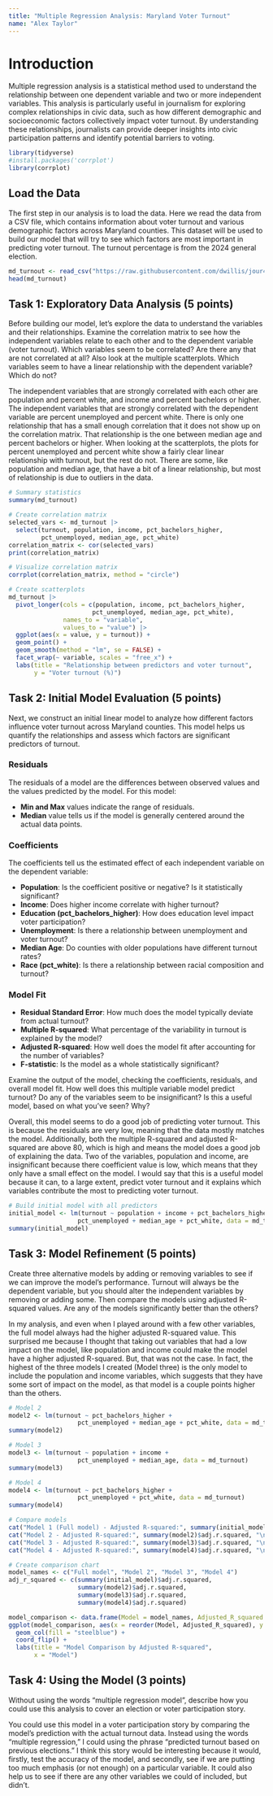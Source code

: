 ```yaml
---
title: "Multiple Regression Analysis: Maryland Voter Turnout"
name: "Alex Taylor"
---
```


# Introduction

Multiple regression analysis is a statistical method used to understand the relationship between one dependent variable and two or more independent variables. This analysis is particularly useful in journalism for exploring complex relationships in civic data, such as how different demographic and socioeconomic factors collectively impact voter turnout. By understanding these relationships, journalists can provide deeper insights into civic participation patterns and identify potential barriers to voting.

```r
library(tidyverse)
#install.packages('corrplot')
library(corrplot)
```

## Load the Data

The first step in our analysis is to load the data. Here we read the data from a CSV file, which contains information about voter turnout and various demographic factors across Maryland counties. This dataset will be used to build our model that will try to see which factors are most important in predicting voter turnout. The turnout percentage is from the 2024 general election.

```r
md_turnout <- read_csv("https://raw.githubusercontent.com/dwillis/jour405/refs/heads/main/data/md_turnout.csv")
head(md_turnout)
```

## Task 1: Exploratory Data Analysis (5 points)

Before building our model, let's explore the data to understand the variables and their relationships. Examine the correlation matrix to see how the independent variables relate to each other and to the dependent variable (voter turnout). Which variables seem to be correlated? Are there any that are not correlated at all? Also look at the multiple scatterplots. Which variables seem to have a linear relationship with the dependent variable? Which do not?

The independent variables that are strongly correlated with each other are population and percent white, and income and percent bachelors or higher. The independent variables that are strongly correlated with the dependent variable are percent unemployed and percent white. There is only one relationship that has a small enough correlation that it does not show up on the correlation matrix. That relationship is the one between median age and percent bachelors or higher. When looking at the scatterplots, the plots for percent unemployed and percent white show a fairly clear linear relationship with turnout, but the rest do not. There are some, like population and median age, that have a bit of a linear relationship, but most of relationship is due to outliers in the data. 


```r
# Summary statistics
summary(md_turnout)

# Create correlation matrix
selected_vars <- md_turnout |> 
  select(turnout, population, income, pct_bachelors_higher, 
         pct_unemployed, median_age, pct_white)
correlation_matrix <- cor(selected_vars)
print(correlation_matrix)

# Visualize correlation matrix
corrplot(correlation_matrix, method = "circle")

# Create scatterplots
md_turnout |>
  pivot_longer(cols = c(population, income, pct_bachelors_higher, 
                       pct_unemployed, median_age, pct_white),
               names_to = "variable", 
               values_to = "value") |>
  ggplot(aes(x = value, y = turnout)) +
  geom_point() +
  geom_smooth(method = "lm", se = FALSE) +
  facet_wrap(~ variable, scales = "free_x") +
  labs(title = "Relationship between predictors and voter turnout",
       y = "Voter turnout (%)")
```

## Task 2: Initial Model Evaluation (5 points)

Next, we construct an initial linear model to analyze how different factors influence voter turnout across Maryland counties. This model helps us quantify the relationships and assess which factors are significant predictors of turnout. 

### Residuals

The residuals of a model are the differences between observed values and the values predicted by the model. For this model:

* **Min and Max** values indicate the range of residuals. 
* **Median** value tells us if the model is generally centered around the actual data points.

### Coefficients

The coefficients tell us the estimated effect of each independent variable on the dependent variable:

* **Population**: Is the coefficient positive or negative? Is it statistically significant?
* **Income**: Does higher income correlate with higher turnout?
* **Education (pct_bachelors_higher)**: How does education level impact voter participation?
* **Unemployment**: Is there a relationship between unemployment and voter turnout?
* **Median Age**: Do counties with older populations have different turnout rates?
* **Race (pct_white)**: Is there a relationship between racial composition and turnout?

### Model Fit

* **Residual Standard Error**: How much does the model typically deviate from actual turnout?
* **Multiple R-squared**: What percentage of the variability in turnout is explained by the model?
* **Adjusted R-squared**: How well does the model fit after accounting for the number of variables?
* **F-statistic**: Is the model as a whole statistically significant?


Examine the output of the model, checking the coefficients, residuals, and overall model fit. How well does this multiple variable model predict turnout? Do any of the variables seem to be insignificant? Is this a useful model, based on what you've seen? Why?

Overall, this model seems to do a good job of predicting voter turnout. This is because the residuals are very low, meaning that the data mostly matches the model. Additionally, both the multiple R-squared and adjusted R-squared are above 80, which is high and means the model does a good job of explaining the data. Two of the variables, population and income, are insignificant because there coefficient value is low, which means that they only have a small effect on the model. I would say that this is a useful model because it can, to a large extent, predict voter turnout and it explains which variables contribute the most to predicting voter turnout. 

```r
# Build initial model with all predictors
initial_model <- lm(turnout ~ population + income + pct_bachelors_higher + 
                   pct_unemployed + median_age + pct_white, data = md_turnout)
summary(initial_model)

```

## Task 3: Model Refinement (5 points)

Create three alternative models by adding or removing variables to see if we can improve the model's performance. Turnout will always be the dependent variable, but you should alter the independent variables by removing or adding some. Then compare the models using adjusted R-squared values. Are any of the models significantly better than the others?

In my analysis, and even when I played around with a few other variables, the full model always had the higher adjusted R-squared value. This surprised me because I thought that taking out variables that had a low impact on the model, like population and income could make the model have a higher adjusted R-squared. But, that was not the case. In fact, the highest of the three models I created (Model three) is the only model to include the population and income variables, which suggests that they have some sort of impact on the model, as that model is a couple points higher than the others. 

```r
# Model 2
model2 <- lm(turnout ~ pct_bachelors_higher + 
                   pct_unemployed + median_age + pct_white, data = md_turnout)
summary(model2)

# Model 3
model3 <- lm(turnout ~ population + income + 
                   pct_unemployed + median_age, data = md_turnout)
summary(model3)

# Model 4
model4 <- lm(turnout ~ pct_bachelors_higher +
                   pct_unemployed + pct_white, data = md_turnout)
summary(model4)

# Compare models
cat("Model 1 (Full model) - Adjusted R-squared:", summary(initial_model)$adj.r.squared, "\n")
cat("Model 2 - Adjusted R-squared:", summary(model2)$adj.r.squared, "\n")
cat("Model 3 - Adjusted R-squared:", summary(model3)$adj.r.squared, "\n")
cat("Model 4 - Adjusted R-squared:", summary(model4)$adj.r.squared, "\n")

# Create comparison chart
model_names <- c("Full model", "Model 2", "Model 3", "Model 4")
adj_r_squared <- c(summary(initial_model)$adj.r.squared,
                   summary(model2)$adj.r.squared,
                   summary(model3)$adj.r.squared,
                   summary(model4)$adj.r.squared)

model_comparison <- data.frame(Model = model_names, Adjusted_R_squared = adj_r_squared)
ggplot(model_comparison, aes(x = reorder(Model, Adjusted_R_squared), y = Adjusted_R_squared)) +
  geom_col(fill = "steelblue") +
  coord_flip() +
  labs(title = "Model Comparison by Adjusted R-squared",
       x = "Model")
```


## Task 4: Using the Model (3 points)

Without using the words "multiple regression model", describe how you could use this analysis to cover an election or voter participation story.

You could use this model in a voter participation story by comparing the model's prediction with the actual turnout data. Instead using the words "multiple regression," I could using the phrase "predicted turnout based on previous elections." I think this story would be interesting because it would, firstly, test the accuracy of the model, and secondly, see if we are putting too much emphasis (or not enough) on a particular variable. It could also help us to see if there are any other variables we could of included, but didn't. 
